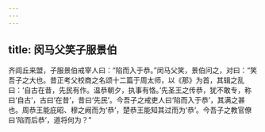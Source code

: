 ```yaml
---
---
---
```

title: 闵马父笑子服景伯
---


齐闾丘来盟，子服景伯戒宰人曰：“陷而入于恭。”闵马父笑，景伯问之，对曰：“笑吾子之大也。昔正考父校商之名颂十二篇于周太师，以《那》为首，其辑之乱曰：‘自古在昔，先民有作。温恭朝夕，执事有恪。’先圣王之传恭，犹不敢专，称曰‘自古’，古曰‘在昔’，昔曰‘先民’。今吾子之戒吏人曰‘陷而入于恭’，其满之甚也。周恭王能庇昭、穆之阙而为‘恭’，楚恭王能知其过而为‘恭’。今吾子之教官僚曰‘陷而后恭’，道将何为？”

